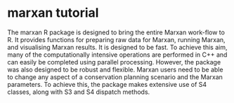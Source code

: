 marxan tutorial
============


The marxan R package is designed to bring the entire Marxan work-flow to R. It provides functions for preparing raw data for Marxan, running Marxan, and visualising Marxan results. It is designed to be fast. To achieve this aim, many of the computationally intensive operations are performed in C++ and can easily be completed using parallel processing. However, the package was also designed to be robust and flexible. Marxan users need to be able to change any aspect of a conservation planning scenario and the Marxan parameters. To achieve this, the package makes extensive use of S4 classes, along with S3 and S4 dispatch methods.

<!--
%\VignetteEngine{knitr::knitr}
%\VignetteIndexEntry{marxan R package tutorial}
-->

